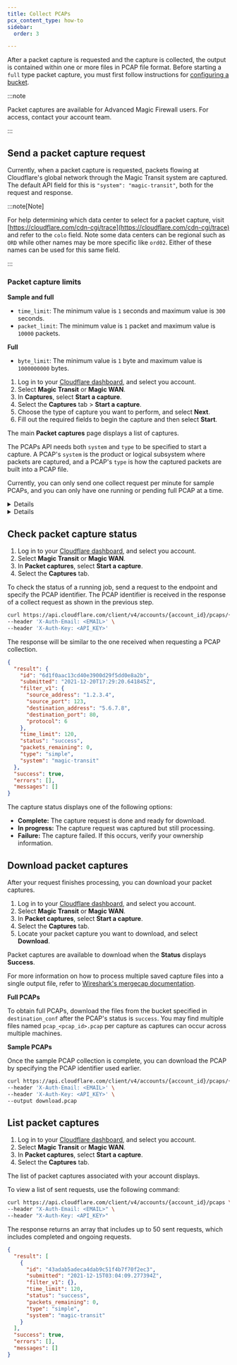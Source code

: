 ```yaml
---
title: Collect PCAPs
pcx_content_type: how-to
sidebar:
  order: 3

---
```



After a <GlossaryTooltip term="data packet">packet</GlossaryTooltip> capture is requested and the capture is collected, the output is contained within one or more files in PCAP file format. Before starting a `full` type packet capture, you must first follow instructions for [configuring a bucket](/magic-firewall/packet-captures/pcaps-bucket-setup/).

:::note


Packet captures are available for Advanced Magic Firewall users. For access, contact your account team.


:::

## Send a packet capture request

Currently, when a packet capture is requested, packets flowing at Cloudflare's global network through the Magic Transit system are captured. The default API field for this is `"system": "magic-transit"`, both for the request and response.

:::note[Note]


For help determining which data center to select for a packet capture, visit [https://cloudflare.com/cdn-cgi/trace](https://cloudflare.com/cdn-cgi/trace) and refer to the `colo` field. Note some data centers can be regional such as `ORD` while other names may be more specific like `ord02`. Either of these names can be used for this same field.


:::

### Packet capture limits

**Sample and full**

* `time_limit`: The minimum value is `1` seconds and maximum value is `300` seconds.
* `packet_limit`: The minimum value is `1` packet and maximum value is `10000` packets.

**Full**

* `byte_limit`: The minimum value is `1` byte and maximum value is `1000000000` bytes.

<Tabs> <TabItem label="dashboard">

1. Log in to your [Cloudflare dashboard](https://dash.cloudflare.com/login), and select you account.
2. Select **Magic Transit** or **Magic WAN**.
3. In **Captures**, select **Start a capture**.
4. Select the **Captures** tab > **Start a capture**.
5. Choose the type of capture you want to perform, and select **Next**.
6. Fill out the required fields to begin the capture and then select **Start**.

The main **Packet captures** page displays a list of captures.

</TabItem> <TabItem label="api">

The PCAPs API needs both `system` and `type` to be specified to start a capture. A PCAP's `system` is the product or logical subsystem where packets are captured, and a PCAP's `type` is how the captured packets are built into a PCAP file.

Currently, you can only send one collect request per minute for sample PCAPs, and you can only have one running or pending full PCAP at a time.


<Details header="Full PCAP">

For full PCAP requests, refer to the required parameters listed at [Create full PCAP requests](/api/operations/magic-pcap-collection-create-pcap-request). Note that full packet captures require two more parameters than sample packets.

The full PCAP request endpoint also contains optional fields you can use to limit the amount of packets captured. Both full and sample packet requests contain an optional `filter_v1` parameter you can use to filter packets by IPv4 Source address, for example. For a full list of the filter options, refer to the parameter lists above.

Leave `filter_v1` empty to collect all packets without any filtering.

```bash title="Full PCAP example request"
curl https://api.cloudflare.com/client/v4/accounts/{account_id}/pcaps \
--header "X-Auth-Email: <EMAIL>" \
--header "X-Auth-Key: <API_KEY>" \
--header "Content-Type: application/json" \
--data '{
  "filter_v1": {},
  "time_limit": 300,
  "packet_limit": 10000,
  "byte_limit": 100000000,
  "type": "full",
  "colo": "ORD",
  "system": "magic-transit",
  "destination_conf": "${BUCKET}"
}'
```

While the collection is in progress, the response returns the `status` field as `pending`. You must wait for the PCAP collection to complete before downloading the file. When the PCAP is ready to download, the status changes to `success`.

```json title="Full PCAP example response"
{
  "result": {
    "id": "7d7c88382f0b4d5daa9587aa45a1a877",
    "submitted": "2022-06-02T18:38:22.269047Z",
    "filter_v1": {},
    "time_limit": 300,
    "status": "pending",
    "type": "full",
    "system": "magic-transit",
    "packet_limit": 10000,
    "byte_limit": 100000000,
    "colo": "ORD",
    "destination_conf": "gs://test-magic-pcaps"
  },
  "success": true,
  "errors": [],
  "messages": []
}
```


</Details>


<Details header="Sample PCAP">

To create a sample PCAP request, send a JSON body with the required parameter listed at [Create sample PCAP request](/api/operations/magic-pcap-collection-create-pcap-request).

Leave `filter_v1` to collect all packets without any filtering.

```bash title="Sample PCAP example request"
curl https://api.cloudflare.com/client/v4/accounts/{account_id}/pcaps \
--header "X-Auth-Email: <EMAIL>" \
--header "X-Auth-Key: <API_KEY>" \
--header "Content-Type: application/json" \
--data '{
  "filter_v1": {
    "source_address": "1.2.3.4",
    "source_port": 123,
    "destination_address": "5.6.7.8",
    "destination_port": 80,
    "protocol": 6
  },
  "time_limit": 300,
  "packet_limit": 10000,
  "type": "simple",
  "system": "magic-transit"
}'
```

The response is a JSON body that contains the details of the job running to build the packet capture. The response contains a unique identifier for the packet capture request along with the details sent in the request.

```json title="Sample PCAP example response"
{
  "result": {
    "id": "6d1f0aac13cd40e3900d29f5dd0e8a2b",
    "submitted": "2021-12-20T17:29:20.641845Z",
    "filter_v1": {
      "source_address": "1.2.3.4",
      "source_port": 123,
      "destination_address": "5.6.7.8",
      "destination_port": 80,
      "protocol": 6
    },
    "time_limit": 60,
    "status": "pending",
    "packets_remaining": 0,
    "type": "simple",
    "system": "magic-transit"
  },
  "success": true,
  "errors": [],
  "messages": []
}
```


</Details>

</TabItem> </Tabs>

## Check packet capture status

<Tabs> <TabItem label="dashboard">

1. Log in to your [Cloudflare dashboard](https://dash.cloudflare.com/login), and select you account.
2. Select **Magic Transit** or **Magic WAN**.
3. In **Packet captures**, select **Start a capture**.
4. Select the **Captures** tab.

</TabItem> <TabItem label="api">

To check the status of a running job, send a request to the endpoint and specify the PCAP identifier. The PCAP identifier is received in the response of a collect request as shown in the previous step.

```bash
curl https://api.cloudflare.com/client/v4/accounts/{account_id}/pcaps/{pcap_id} \
--header 'X-Auth-Email: <EMAIL>' \
--header 'X-Auth-Key: <API_KEY>'
```

The response will be similar to the one received when requesting a PCAP collection.

```json title="Sample PCAP example result"
{
  "result": {
    "id": "6d1f0aac13cd40e3900d29f5dd0e8a2b",
    "submitted": "2021-12-20T17:29:20.641845Z",
    "filter_v1": {
      "source_address": "1.2.3.4",
      "source_port": 123,
      "destination_address": "5.6.7.8",
      "destination_port": 80,
      "protocol": 6
    },
    "time_limit": 120,
    "status": "success",
    "packets_remaining": 0,
    "type": "simple",
    "system": "magic-transit"
  },
  "success": true,
  "errors": [],
  "messages": []
}
```

</TabItem> </Tabs>

The capture status displays one of the following options:

* **Complete:** The capture request is done and ready for download.
* **In progress:** The capture request was captured but still processing.
* **Failure:** The capture failed. If this occurs, verify your ownership information.

## Download packet captures

After your request finishes processing, you can download your packet captures.

<Tabs> <TabItem label="dashboard">

1. Log in to your [Cloudflare dashboard](https://dash.cloudflare.com/login), and select you account.
2. Select **Magic Transit** or **Magic WAN**.
3. In **Packet captures**, select **Start a capture**.
4. Select the **Captures** tab.
5. Locate your packet capture you want to download, and select **Download**.

Packet captures are available to download when the **Status** displays **Success**.

</TabItem> <TabItem label="api">

For more information on how to process multiple saved capture files into a single output file, refer to [Wireshark's mergecap documentation](https://www.wireshark.org/docs/man-pages/mergecap.html).

**Full PCAPs**

To obtain full PCAPs, download the files from the bucket specified in `destination_conf` after the PCAP's status is `success`. You may find multiple files named `pcap_<pcap_id>.pcap` per capture as captures can occur across multiple machines.

**Sample PCAPs**

Once the sample PCAP collection is complete, you can download the PCAP by specifying the PCAP identifier used earlier.

```bash
curl https://api.cloudflare.com/client/v4/accounts/{account_id}/pcaps/{pcap_id}/download \
--header 'X-Auth-Email: <EMAIL>' \
--header 'X-Auth-Key: <API_KEY>' \
--output download.pcap
```

</TabItem> </Tabs>

## List packet captures

<Tabs> <TabItem label="dashboard">

1. Log in to your [Cloudflare dashboard](https://dash.cloudflare.com/login), and select you account.
2. Select **Magic Transit** or **Magic WAN**.
3. In **Packet captures**, select **Start a capture**.
4. Select the **Captures** tab.

The list of packet captures associated with your account displays.

</TabItem> <TabItem label="api">

To view a list of sent requests, use the following command:

```bash title="List request example"
curl https://api.cloudflare.com/client/v4/accounts/{account_id}/pcaps \
--header "X-Auth-Email: <EMAIL>" \
--header "X-Auth-Key: <API_KEY>"
```

The response returns an array that includes up to 50 sent requests, which includes completed and ongoing requests.

```json title="List response example"
{
  "result": [
    {
      "id": "43adab5adeca4dab9c51f4b7f70f2ec3",
      "submitted": "2021-12-15T03:04:09.277394Z",
      "filter_v1": {},
      "time_limit": 120,
      "status": "success",
      "packets_remaining": 0,
      "type": "simple",
      "system": "magic-transit"
    }
  ],
  "success": true,
  "errors": [],
  "messages": []
}
```

</TabItem> </Tabs>
